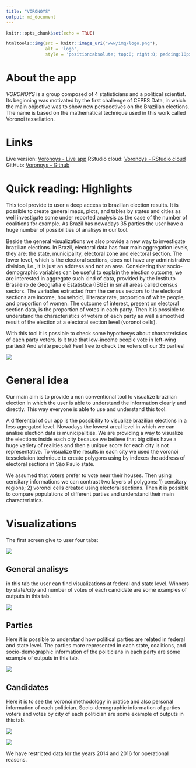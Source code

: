 ```yaml
---
title: "VORONOYS"
output: md_document
---
```


```r
knitr::opts_chunk$set(echo = TRUE)
```

```r
htmltools::img(src = knitr::image_uri("www/img/logo.png"), 
               alt = 'logo', 
               style = 'position:absolute; top:0; right:0; padding:10px;width:200px')
```

# About the app

*VORONOYS* is a group composed of 4 statisticians and a political scientist. Its beginning was motivated by the first challenge of CEPES Data, in which the main objective was to show new perspectives on the Brazilian elections. The name is based on the mathematical technique used in this work called Voronoi tessellation.

# Links

Live version: [Voronoys - Live app](https://voronoys.shinyapps.io/voronoys/)
RStudio cloud: [Voronoys - RStudio cloud](https://voronoys.shinyapps.io/voronoys/)
GitHub: [Voronoys - Github](https://github.com/voronoys/voronoys_sc)

# Quick reading: Highlights

This tool provide to user a deep access to brazilian election results. It is possible to create general maps, plots, and tables by states and cities as well investigate some under reported analysis as the case of the number of coalitions for example. As Brazil has nowadays 35 parties the user have a huge number of possibilities of analisys in our tool.

Beside the general visualizations we also provide a new way to investigate brazilian elections. In Brazil, electoral data has four main aggregation levels, they are: 
the state, municipality, electoral zone and electoral section. The lower level, which is the electoral sections, does not have any administrative division, 
i.e., it is just an address and not an area. Considering that socio-demographic variables can be useful to explain the election outcome,
we are interested in aggregate such kind of data, provided by the Instituto Brasileiro de Geografia e Estatistica (IBGE) in small areas called census sectors. The variables extracted from the census sectors to the electoral sections are income, household, illiteracy rate, proportion of white people, and proportion of women. The outcome of interest, present on electoral section data, is the proportion of votes in each party. Then it is possible to understand the characteristics of voters of each party as well a smoothed result of the election at a electoral section level (voronoi cells).

With this tool it is possible to check some hypothesys about characteristics of each party voters. Is it true that low-income people vote in left-wing parties? And white people? Feel free to check the voters of our 35 parties!

![](www/img/voronoys.png)

# General idea

Our main aim is to provide a non conventional tool to visualize brazilian election in which the user is able to understand the information clearly and directly. This way everyone is able to use and understand this tool. 

A differential of our app is the possibility to visualize brazilian elections in a less agregated level. Nowadays the lowest areal level in which we can analise election data is municipalities. We are providing a way to visualize the elections inside each city because we believe that big cities have a huge variety of realities and then a unique score for each city is not representative. To visualize the results in each city we used the voronoi tesseletaion technique to create polygons using by indexes the address of electoral sections in São Paulo state.

We assumed that voters prefer to vote near their houses. Then using censitary informations we can contrast two layers of polygons: 1) censitary regions; 2) voronoi cells created using electoral sections. Then it is possible to compare populations of different parties and understand their main characteristics.

# Visualizations

The first screen give to user four tabs:

![](www/img/home.png)

## General analisys

in this tab the user can find visualizations at federal and state level. Winners by state/city and number of votes of each candidate are some examples of outputs in this tab.

![](www/img/eleicoes_gerais.png)

## Parties

Here it is possible to understand how political parties are related in federal and state level. The parties more represented in each state, coalitions, and socio-demographic information of the politicians in each party are some example of outputs in this tab.

![](www/img/partidos.png)

## Candidates

Here it is to see the voronoi methodology in pratice and also personal information of each politician. Socio-demographic information of parties voters and votes by city of each politician are some example of outputs in this tab.



![](www/img/candidatos.png)

![](www/img/voronoi2.png)

We have restricted data for the years 2014 and 2016 for operational reasons.